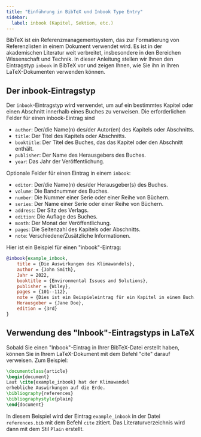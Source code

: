 ```yaml
---
title: "Einführung in BibTeX und Inbook Type Entry"
sidebar:
  label: inbook (Kapitel, Sektion, etc.)
---
```



BibTeX ist ein Referenzmanagementsystem, das zur Formatierung von Referenzlisten in einem Dokument verwendet wird. Es ist in der akademischen Literatur weit verbreitet, insbesondere in den Bereichen Wissenschaft und Technik. In dieser Anleitung stellen wir Ihnen den Eintragstyp `inbook` in BibTeX vor und zeigen Ihnen, wie Sie ihn in Ihren LaTeX-Dokumenten verwenden können.

<CiteDrive/>

## Der inbook-Eintragstyp

Der `inbook`-Eintragstyp wird verwendet, um auf ein bestimmtes Kapitel oder einen Abschnitt innerhalb eines Buches zu verweisen. Die erforderlichen Felder für einen inbook-Eintrag sind

-   `author`: Der/die Name(n) des/der Autor(en) des Kapitels oder Abschnitts.
-   `title`: Der Titel des Kapitels oder Abschnitts.
-   `booktitle`: Der Titel des Buches, das das Kapitel oder den Abschnitt enthält.
-   `publisher`: Der Name des Herausgebers des Buches.
-   `year`: Das Jahr der Veröffentlichung.

Optionale Felder für einen Eintrag in einem `inbook`:

-   `editor`: Der/die Name(n) des/der Herausgeber(s) des Buches.
-   `volume`: Die Bandnummer des Buches.
-   `number`: Die Nummer einer Serie oder einer Reihe von Büchern.
-   `series`: Der Name einer Serie oder einer Reihe von Büchern.
-   `address`: Der Sitz des Verlags.
-   `edition`: Die Auflage des Buches.
-   `month`: Der Monat der Veröffentlichung.
-   `pages`:  Die Seitenzahl des Kapitels oder Abschnitts.
-   `note`: Verschiedene/Zusätzliche Informationen.

Hier ist ein Beispiel für einen "inbook"-Eintrag:

```bibtex
@inbook{example_inbook,
	title = {Die Auswirkungen des Klimawandels},
	author = {John Smith},
	Jahr = 2022,
	booktitle = {Environmental Issues and Solutions},
	publisher = {Wiley},
	pages = {101--112},
	note = {Dies ist ein Beispieleintrag für ein Kapitel in einem Buch.},
	Herausgeber = {Jane Doe},
	edition = {3rd}
}
```

## Verwendung des "Inbook"-Eintragstyps in LaTeX

Sobald Sie einen "Inbook"-Eintrag in Ihrer BibTeX-Datei erstellt haben, können Sie in Ihrem LaTeX-Dokument mit dem Befehl "cite" darauf verweisen. Zum Beispiel:


```latex
\documentclass{article}  
\begin{document}  
Laut \cite{example_inbook} hat der Klimawandel 
erhebliche Auswirkungen auf die Erde.  
\bibliography{references}
\bibliographystyle{plain} 
\end{document}
```
	
In diesem Beispiel wird der Eintrag `example_inbook` in der Datei `references.bib` mit dem Befehl `cite` zitiert. Das Literaturverzeichnis wird dann mit dem Stil `Plain` erstellt.